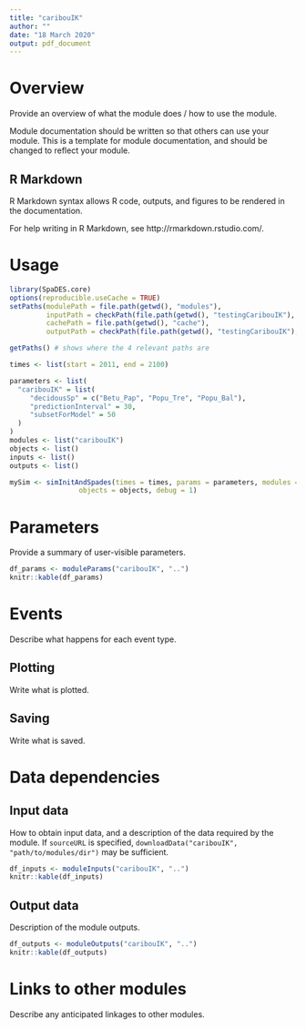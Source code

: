 ```yaml
---
title: "caribouIK"
author: ""
date: "18 March 2020"
output: pdf_document
---
```


# Overview

Provide an overview of what the module does / how to use the module.

Module documentation should be written so that others can use your module.
This is a template for module documentation, and should be changed to reflect your module.

## R Markdown

R Markdown syntax allows R code, outputs, and figures to be rendered in the documentation.

For help writing in R Markdown, see http://rmarkdown.rstudio.com/.

# Usage

```r
library(SpaDES.core)
options(reproducible.useCache = TRUE)
setPaths(modulePath = file.path(getwd(), "modules"),
         inputPath = checkPath(file.path(getwd(), "testingCaribouIK"), create = TRUE),
         cachePath = file.path(getwd(), "cache"),
         outputPath = checkPath(file.path(getwd(), "testingCaribouIK"), create = TRUE))

getPaths() # shows where the 4 relevant paths are

times <- list(start = 2011, end = 2100)

parameters <- list(
  "caribouIK" = list(
     "decidousSp" = c("Betu_Pap", "Popu_Tre", "Popu_Bal"),
     "predictionInterval" = 30,
     "subsetForModel" = 50
  )
)
modules <- list("caribouIK")
objects <- list()
inputs <- list()
outputs <- list()

mySim <- simInitAndSpades(times = times, params = parameters, modules = modules,
                 objects = objects, debug = 1)

```

# Parameters

Provide a summary of user-visible parameters.

```r
df_params <- moduleParams("caribouIK", "..")
knitr::kable(df_params)
```

# Events

Describe what happens for each event type.

## Plotting

Write what is plotted.

## Saving

Write what is saved.

# Data dependencies

## Input data

How to obtain input data, and a description of the data required by the module.
If `sourceURL` is specified, `downloadData("caribouIK", "path/to/modules/dir")` may be sufficient.

```r
df_inputs <- moduleInputs("caribouIK", "..")
knitr::kable(df_inputs)
```

## Output data

Description of the module outputs.

```r
df_outputs <- moduleOutputs("caribouIK", "..")
knitr::kable(df_outputs)
```

# Links to other modules

Describe any anticipated linkages to other modules.
